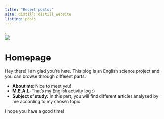 ```yaml
---
title: "Recent posts:"
site: distill::distill_website
listing: posts
---
```

  
.  
![](images/nature-conservation.jpg)
  
# Homepage

Hey there! I am glad you're here. This blog is an English science project and you can browse through different parts:

* **About me:** Nice to meet you!
* **M.E.A.L:** That's my English activity log :)
* **Subject of study:** In this part, you will find different articles analysed by me according to my chosen topic.

I hope you have a good time!

